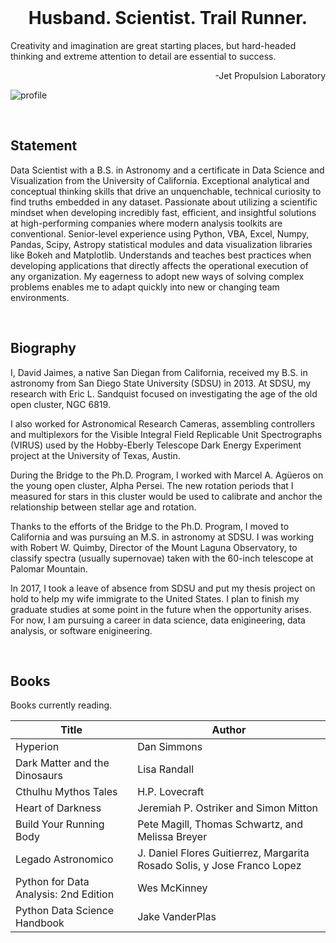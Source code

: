 
<br/><br/><br/>

<h1 align="center">
  Husband. Scientist. Trail Runner.
</h1>

Creativity and imagination are great starting places, but hard-headed thinking and extreme attention to detail are essential to success.

<p align="right">
  -Jet Propulsion Laboratory
</p>

![profile](../../images/profile.jpg)

<br/>

## Statement

Data Scientist with a B.S. in Astronomy and a certificate in Data Science and Visualization from the University of California. Exceptional analytical and conceptual thinking skills that drive an unquenchable, technical curiosity to find truths embedded in any dataset. Passionate about utilizing a scientific mindset when developing incredibly fast, efficient, and insightful solutions at high-performing companies where modern analysis toolkits are conventional. Senior-level experience using Python, VBA, Excel, Numpy, Pandas, Scipy, Astropy statistical modules and data visualization libraries like Bokeh and Matplotlib. Understands and teaches best practices when developing applications that directly affects the operational execution of any organization. My eagerness to adopt new ways of solving complex problems enables me to adapt quickly into new or changing team environments.

<br/>

## Biography

I, David Jaimes, a native San Diegan from California, received my B.S. in astronomy from San Diego State University (SDSU) in 2013. At SDSU, my research with Eric L. Sandquist focused on investigating the age of the old open cluster, NGC 6819.

I also worked for Astronomical Research Cameras, assembling controllers and multiplexors for the Visible Integral Field Replicable Unit Spectrographs (VIRUS) used by the Hobby-Eberly Telescope Dark Energy Experiment project at the University of Texas, Austin.

During the Bridge to the Ph.D. Program, I worked with Marcel A. Agüeros on the young open cluster, Alpha Persei. The new rotation periods that I measured for stars in this cluster would be used to calibrate and anchor the relationship between stellar age and rotation.

Thanks to the efforts of the Bridge to the Ph.D. Program, I moved to California and was pursuing an M.S. in astronomy at SDSU. I was working with Robert W. Quimby, Director of the Mount Laguna Observatory, to classify spectra (usually supernovae) taken with the 60-inch telescope at Palomar Mountain.

In 2017, I took a leave of absence from SDSU and put my thesis project on hold to help my wife immigrate to the United States. I plan to finish my graduate studies at some point in the future when the opportunity arises. For now, I am pursuing a career in data science, data enigineering, data analysis, or software enigineering.

<br/>

## Books

Books currently reading.

Title | Author
--- | ---
Hyperion | Dan Simmons
Dark Matter and the Dinosaurs | Lisa Randall
Cthulhu Mythos Tales | H.P. Lovecraft
Heart of Darkness | Jeremiah P. Ostriker and Simon Mitton
Build Your Running Body | Pete Magill, Thomas Schwartz, and Melissa Breyer
Legado Astronomico | J. Daniel Flores Guitierrez, Margarita Rosado Solis, y Jose Franco Lopez
Python for Data Analysis: 2nd Edition | Wes McKinney
Python Data Science Handbook | Jake VanderPlas
